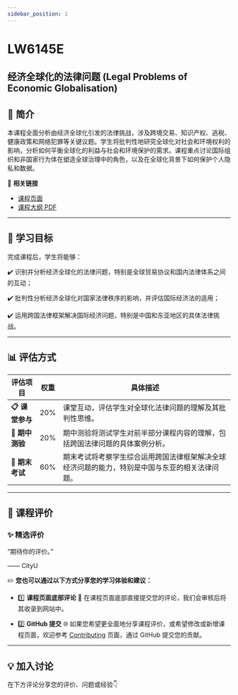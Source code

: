 ```yaml
---
sidebar_position: 1
---
```


# LW6145E
## 经济全球化的法律问题 (Legal Problems of Economic Globalisation)

## **📘 简介**
本课程全面分析由经济全球化引发的法律挑战，涉及跨境交易、知识产权、逃税、健康政策和网络犯罪等关键议题。学生将批判性地研究全球化对社会和环境权利的影响，分析如何平衡全球化的利益与社会和环境保护的需求。课程重点讨论国际组织和非国家行为体在塑造全球治理中的角色，以及在全球化背景下如何保护个人隐私和数据。

🔗 **相关链接**
- [课程页面](https://www.cityu.edu.hk/catalogue/pg/202425/course/LW6145E.htm)
- [课程大纲 PDF](https://www.cityu.edu.hk/catalogue/pg/202425/course/LW6145E.pdf)

---

## **🎯 学习目标**

完成课程后，学生将能够：

✔️ 识别并分析经济全球化的法律问题，特别是全球贸易协议和国内法律体系之间的互动；

✔️ 批判性分析经济全球化对国家法律秩序的影响，并评估国际经济法的适用；

✔️ 运用跨国法律框架解决国际经济问题，特别是中国和东亚地区的具体法律挑战。

---

## **📊 评估方式**

| **评估项目**          | **权重** | **具体描述**                                                                                       |
|----------------------|---------|---------------------------------------------------------------------------------------------------|
| **📋 课堂参与**       | 20%     | 课堂互动，评估学生对全球化法律问题的理解及其批判性思维。                                           |
| **📂 期中测验**       | 20%     | 期中测验将测试学生对前半部分课程内容的理解，包括跨国法律问题的具体案例分析。                      |
| **📂 期末考试**       | 60%     | 期末考试将考察学生综合运用跨国法律框架解决全球经济问题的能力，特别是中国与东亚的相关法律问题。         |

---

## **💬 课程评价**

### ✨ **精选评价**
<div className={commentStyles.commentBox}>
    <p className={commentStyles.commentText}>
        “期待你的评价。”
    </p>
    <p className={commentStyles.commentAuthor}>—— CityU</p>
</div>

✏️ **您也可以通过以下方式分享您的学习体验和建议：**

- 1️⃣ **课程页面底部评论**
💬 在课程页面底部直接提交您的评论，我们会审核后将其收录到网站中。

- 2️⃣ **GitHub 提交**
🌐 如果您希望更全面地分享课程评价，或希望修改或新增课程页面，欢迎参考 [Contributing](https://penjc.github.io/cityU-navigator/contributing) 页面，通过 GitHub 提交您的贡献。

---

## **💡 加入讨论**

在下方评论分享您的评价、问题或经验👇
<Utterances />